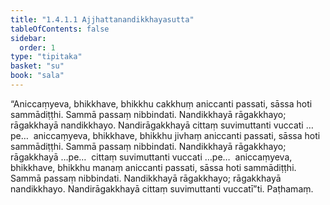 ```yaml
---
title: "1.4.1.1 Ajjhattanandikkhayasutta"
tableOfContents: false
sidebar:
  order: 1
type: "tipitaka"
basket: "su"
book: "sala"
---
```



<DynamicBreadcrumb />

<Division number="156" book="sala" bookNo="13" page="354">

<Paragraph number="861" book="sala">
“Aniccaṃyeva, bhikkhave, bhikkhu cakkhuṃ aniccanti passati, sāssa hoti sammādiṭṭhi. Sammā passaṃ nibbindati. Nandikkhayā rāgakkhayo; rāgakkhayā nandikkhayo. Nandirāgakkhayā cittaṃ suvimuttanti vuccati …pe…  aniccaṃyeva, bhikkhave, bhikkhu jivhaṃ aniccanti passati, sāssa hoti sammādiṭṭhi. Sammā passaṃ nibbindati. Nandikkhayā rāgakkhayo; rāgakkhayā …pe…  cittaṃ suvimuttanti vuccati …pe…  aniccaṃyeva, bhikkhave, bhikkhu manaṃ aniccanti passati, sāssa hoti sammādiṭṭhi. Sammā passaṃ nibbindati. Nandikkhayā rāgakkhayo; rāgakkhayā nandikkhayo. Nandirāgakkhayā cittaṃ suvimuttanti vuccatī”ti.

</Paragraph>
</Division>

<Paragraph number="862" type="center" book="sala">
Paṭhamaṃ.
</Paragraph>